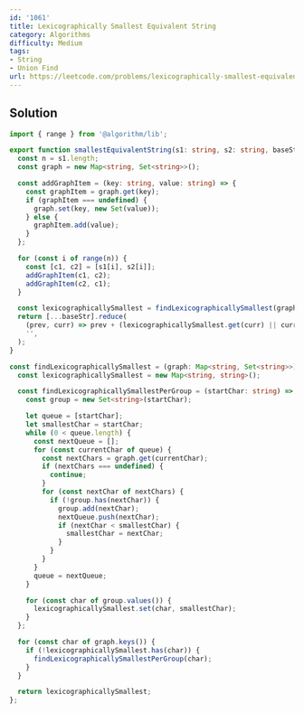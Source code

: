 ```yaml
---
id: '1061'
title: Lexicographically Smallest Equivalent String
category: Algorithms
difficulty: Medium
tags:
- String
- Union Find
url: https://leetcode.com/problems/lexicographically-smallest-equivalent-string
---
```


## Solution

```typescript filename="solution.ts" copy
import { range } from '@algorithm/lib';

export function smallestEquivalentString(s1: string, s2: string, baseStr: string): string {
  const n = s1.length;
  const graph = new Map<string, Set<string>>();

  const addGraphItem = (key: string, value: string) => {
    const graphItem = graph.get(key);
    if (graphItem === undefined) {
      graph.set(key, new Set(value));
    } else {
      graphItem.add(value);
    }
  };

  for (const i of range(n)) {
    const [c1, c2] = [s1[i], s2[i]];
    addGraphItem(c1, c2);
    addGraphItem(c2, c1);
  }

  const lexicographicallySmallest = findLexicographicallySmallest(graph);
  return [...baseStr].reduce(
    (prev, curr) => prev + (lexicographicallySmallest.get(curr) || curr),
    '',
  );
}

const findLexicographicallySmallest = (graph: Map<string, Set<string>>): Map<string, string> => {
  const lexicographicallySmallest = new Map<string, string>();

  const findLexicographicallySmallestPerGroup = (startChar: string) => {
    const group = new Set<string>(startChar);

    let queue = [startChar];
    let smallestChar = startChar;
    while (0 < queue.length) {
      const nextQueue = [];
      for (const currentChar of queue) {
        const nextChars = graph.get(currentChar);
        if (nextChars === undefined) {
          continue;
        }
        for (const nextChar of nextChars) {
          if (!group.has(nextChar)) {
            group.add(nextChar);
            nextQueue.push(nextChar);
            if (nextChar < smallestChar) {
              smallestChar = nextChar;
            }
          }
        }
      }
      queue = nextQueue;
    }

    for (const char of group.values()) {
      lexicographicallySmallest.set(char, smallestChar);
    }
  };

  for (const char of graph.keys()) {
    if (!lexicographicallySmallest.has(char)) {
      findLexicographicallySmallestPerGroup(char);
    }
  }

  return lexicographicallySmallest;
};
```

